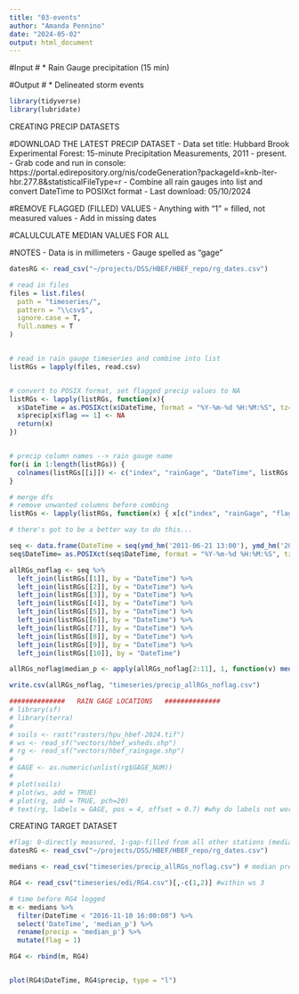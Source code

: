 ```yaml
---
title: "03-events"
author: "Amanda Pennino"
date: "2024-05-02"
output: html_document
---
```



#Input
# * Rain Gauge precipitation (15 min)

#Output
# * Delineated storm events


```r

library(tidyverse)
library(lubridate)

```

##############   CREATING PRECIP DATASETS   ##############

#DOWNLOAD THE LATEST PRECIP DATASET
- Data set title: Hubbard Brook Experimental Forest: 15-minute Precipitation Measurements, 2011 - present.
- Grab code and run in console: https://portal.edirepository.org/nis/codeGeneration?packageId=knb-lter-hbr.277.8&statisticalFileType=r
- Combine all rain gauges into list and convert DateTime to POSIXct format
- Last download: 05/10/2024

#REMOVE FLAGGED (FILLED) VALUES
- Anything with "1" = filled, not measured values
- Add in missing dates

#CALULCULATE MEDIAN VALUES FOR ALL 


#NOTES
- Data is in millimeters
- Gauge spelled as "gage"

```r

datesRG <- read_csv("~/projects/DSS/HBEF/HBEF_repo/rg_dates.csv")

# read in files
files = list.files(
  path = "timeseries/",
  pattern = "\\csv$",
  ignore.case = T,
  full.names = T
)


# read in rain gauge timeseries and combine into list
listRGs = lapply(files, read.csv)


# convert to POSIX format, set flagged precip values to NA
listRGs <- lapply(listRGs, function(x){
  x$DateTime = as.POSIXct(x$DateTime, format = "%Y-%m-%d %H:%M:%S", tz="GMT")
  x$precip[x$flag == 1] <- NA
  return(x)
})


# precip column names --> rain gauge name
for(i in 1:length(listRGs)) {
  colnames(listRGs[[i]]) <- c("index", "rainGage", "DateTime", listRGs[[i]]$rainGage[1], "flag")
}

# merge dfs
# remove unwanted columns before combing
listRGs <- lapply(listRGs, function(x) { x[c("index", "rainGage", "flag")] <- NULL; x })

# there's got to be a better way to do this...

seq <- data.frame(DateTime = seq(ymd_hm('2011-06-21 13:00'), ymd_hm('2024-01-01 13:00'), by = '15 mins'))
seq$DateTime= as.POSIXct(seq$DateTime, format = "%Y-%m-%d %H:%M:%S", tz="GMT")

allRGs_noflag <- seq %>%
  left_join(listRGs[[1]], by = "DateTime") %>%
  left_join(listRGs[[2]], by = "DateTime") %>%
  left_join(listRGs[[3]], by = "DateTime") %>%
  left_join(listRGs[[4]], by = "DateTime") %>%
  left_join(listRGs[[5]], by = "DateTime") %>%
  left_join(listRGs[[6]], by = "DateTime") %>%
  left_join(listRGs[[7]], by = "DateTime") %>%
  left_join(listRGs[[8]], by = "DateTime") %>%
  left_join(listRGs[[9]], by = "DateTime") %>%
  left_join(listRGs[[10]], by = "DateTime") 

allRGs_noflag$median_p <- apply(allRGs_noflag[2:11], 1, function(v) median(as.numeric(v), na.rm = T))

write.csv(allRGs_noflag, "timeseries/precip_allRGs_noflag.csv")

```




```r

##############   RAIN GAGE LOCATIONS   ##############
# library(sf)
# library(terra)
# 
# soils <- rast("rasters/hpu_hbef-2024.tif")
# ws <- read_sf("vectors/hbef_wsheds.shp")
# rg <- read_sf("vectors/hbef_raingage.shp")
# 
# GAGE <- as.numeric(unlist(rg$GAGE_NUM))
# 
# plot(soils)
# plot(ws, add = TRUE)
# plot(rg, add = TRUE, pch=20)
# text(rg, labels = GAGE, pos = 4, offset = 0.7) #why do labels not work???

```


##############   CREATING TARGET DATASET   ##############
```r


#flag: 0-directly measured, 1-gap-filled from all other stations (median value) for same time period
datesRG <- read_csv("~/projects/DSS/HBEF/HBEF_repo/rg_dates.csv")

medians <- read_csv("timeseries/precip_allRGs_noflag.csv") # median precip vals across watershed 3

RG4 <- read_csv("timeseries/edi/RG4.csv")[,-c(1,2)] #within ws 3

# time before RG4 logged
m <- medians %>%
  filter(DateTime < "2016-11-10 16:00:00") %>%
  select('DateTime', 'median_p') %>%
  rename(precip = 'median_p') %>%
  mutate(flag = 1)

RG4 <- rbind(m, RG4)


plot(RG4$DateTime, RG4$precip, type = "l")



```




